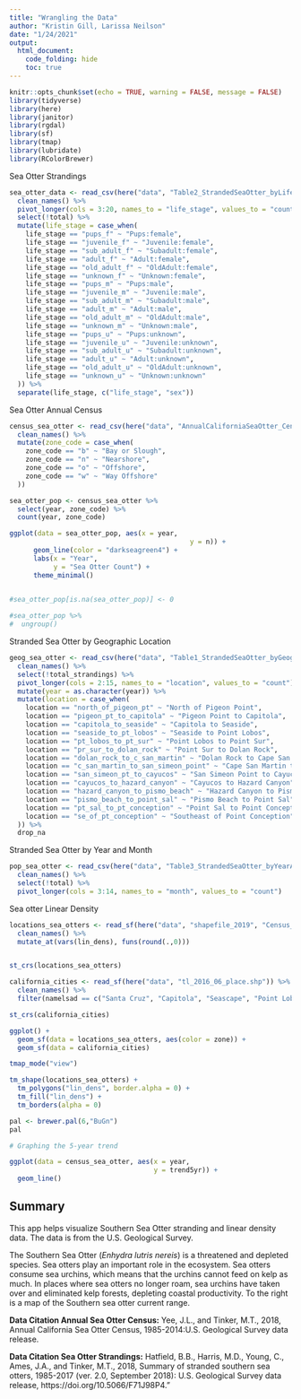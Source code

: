 ```yaml
---
title: "Wrangling the Data"
author: "Kristin Gill, Larissa Neilson"
date: "1/24/2021"
output:
  html_document:
    code_folding: hide
    toc: true
---
```


```r
knitr::opts_chunk$set(echo = TRUE, warning = FALSE, message = FALSE)
library(tidyverse)
library(here)
library(janitor)
library(rgdal)
library(sf)
library(tmap)
library(lubridate)
library(RColorBrewer)
```

Sea Otter Strandings
```r
sea_otter_data <- read_csv(here("data", "Table2_StrandedSeaOtter_byLifeStage_1985_2017.csv")) %>% 
  clean_names() %>% 
  pivot_longer(cols = 3:20, names_to = "life_stage", values_to = "count") %>% 
  select(!total) %>% 
  mutate(life_stage = case_when(
    life_stage == "pups_f" ~ "Pups:female",
    life_stage == "juvenile_f" ~ "Juvenile:female",
    life_stage == "sub_adult_f" ~ "Subadult:female",
    life_stage == "adult_f" ~ "Adult:female",
    life_stage == "old_adult_f" ~ "OldAdult:female",
    life_stage == "unknown_f" ~ "Unknown:female",
    life_stage == "pups_m" ~ "Pups:male",
    life_stage == "juvenile_m" ~ "Juvenile:male",
    life_stage == "sub_adult_m" ~ "Subadult:male",
    life_stage == "adult_m" ~ "Adult:male",
    life_stage == "old_adult_m" ~ "OldAdult:male",
    life_stage == "unknown_m" ~ "Unknown:male",
    life_stage == "pups_u" ~ "Pups:unknown",
    life_stage == "juvenile_u" ~ "Juvenile:unknown",
    life_stage == "sub_adult_u" ~ "Subadult:unknown",
    life_stage == "adult_u" ~ "Adult:unknown",
    life_stage == "old_adult_u" ~ "OldAdult:unknown",
    life_stage == "unknown_u" ~ "Unknown:unknown"
  )) %>% 
  separate(life_stage, c("life_stage", "sex"))
```

Sea Otter Annual Census
```r
census_sea_otter <- read_csv(here("data", "AnnualCaliforniaSeaOtter_Census_summary_1985_2014.csv")) %>% 
  clean_names() %>% 
  mutate(zone_code = case_when(
    zone_code == "b" ~ "Bay or Slough",
    zone_code == "n" ~ "Nearshore",
    zone_code == "o" ~ "Offshore",
    zone_code == "w" ~ "Way Offshore"
  ))

sea_otter_pop <- census_sea_otter %>%
  select(year, zone_code) %>% 
  count(year, zone_code)

ggplot(data = sea_otter_pop, aes(x = year,
                                             y = n)) +
      geom_line(color = "darkseagreen4") +
      labs(x = "Year",
           y = "Sea Otter Count") +
      theme_minimal()
  

#sea_otter_pop[is.na(sea_otter_pop)] <- 0

#sea_otter_pop %>% 
#  ungroup()
```

Stranded Sea Otter by Geographic Location
```r
geog_sea_otter <- read_csv(here("data", "Table1_StrandedSeaOtter_byGeographicAreas_1985_2017.csv")) %>% 
  clean_names() %>% 
  select(!total_strandings) %>% 
  pivot_longer(cols = 2:15, names_to = "location", values_to = "count") %>% 
  mutate(year = as.character(year)) %>% 
  mutate(location = case_when(
    location == "north_of_pigeon_pt" ~ "North of Pigeon Point",
    location == "pigeon_pt_to_capitola" ~ "Pigeon Point to Capitola",
    location == "capitola_to_seaside" ~ "Capitola to Seaside",
    location == "seaside_to_pt_lobos" ~ "Seaside to Point Lobos",
    location == "pt_lobos_to_pt_sur" ~ "Point Lobos to Point Sur",
    location == "pr_sur_to_dolan_rock" ~ "Point Sur to Dolan Rock",
    location == "dolan_rock_to_c_san_martin" ~ "Dolan Rock to Cape San Martin",
    location == "c_san_martin_to_san_simeon_point" ~ "Cape San Martin to San Simeon Point",
    location == "san_simeon_pt_to_cayucos" ~ "San Simeon Point to Cayucos",
    location == "cayucos_to_hazard_canyon" ~ "Cayucos to Hazard Canyon",
    location == "hazard_canyon_to_pismo_beach" ~ "Hazard Canyon to Pismo Beach",
    location == "pismo_beach_to_point_sal" ~ "Pismo Beach to Point Sal",
    location == "pt_sal_to_pt_conception" ~ "Point Sal to Point Conception",
    location == "se_of_pt_conception" ~ "Southeast of Point Conception"
  )) %>% 
  drop_na
```

Stranded Sea Otter by Year and Month
```r
pop_sea_otter <- read_csv(here("data", "Table3_StrandedSeaOtter_byYearAndMonth_1985_2017.csv")) %>% 
  clean_names() %>% 
  select(!total) %>% 
  pivot_longer(cols = 3:14, names_to = "month", values_to = "count")
```

Sea otter Linear Density
```r
locations_sea_otters <- read_sf(here("data", "shapefile_2019", "Census_sum_2019.shp")) %>% 
  clean_names() %>% 
  mutate_at(vars(lin_dens), funs(round(.,0)))


st_crs(locations_sea_otters)

california_cities <- read_sf(here("data", "tl_2016_06_place.shp")) %>%
  clean_names() %>% 
  filter(namelsad == c("Santa Cruz", "Capitola", "Seascape", "Point Lobos", "Cayucos", "Watsonville", "Monterrey", "Carmel", "Santa Barbara"))

st_crs(california_cities)

ggplot() +
  geom_sf(data = locations_sea_otters, aes(color = zone)) +
  geom_sf(data = california_cities)

tmap_mode("view")

tm_shape(locations_sea_otters) +
  tm_polygons("lin_dens", border.alpha = 0) +
  tm_fill("lin_dens") +
  tm_borders(alpha = 0)

pal <- brewer.pal(6,"BuGn")
pal
```

```r
# Graphing the 5-year trend

ggplot(data = census_sea_otter, aes(x = year,
                                    y = trend5yr)) +
  geom_line()
```

## Summary

This app helps visualize Southern Sea Otter stranding and linear density data. The data is from the U.S. Geological Survey.

The Southern Sea Otter (*Enhydra lutris nereis*) is a threatened and depleted species. Sea otters play an important role in the ecosystem. Sea otters consume sea urchins, which means that the urchins cannot feed on kelp as much. In places where sea otters no longer roam, sea urchins have taken over and eliminated kelp forests, depleting coastal productivity. To the right is a map of the Southern sea otter current range.

**Data Citation Annual Sea Otter Census:** Yee, J.L., and Tinker, M.T., 2018, Annual California Sea Otter Census, 1985-2014:U.S. Geological Survey data release.

**Data Citation Sea Otter Strandings:** Hatfield, B.B., Harris, M.D., Young, C., Ames, J.A., and Tinker, M.T., 2018, Summary of stranded southern sea otters, 1985-2017 (ver. 2.0, September 2018): U.S. Geological Survey data release, https://doi.org/10.5066/F71J98P4."
